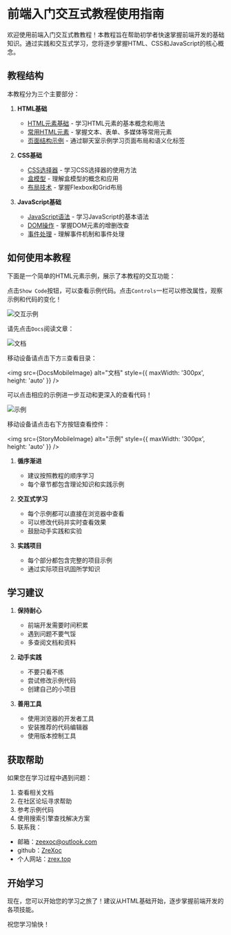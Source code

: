 
<Meta title="前端入门交互式教程/使用指南" />

# 前端入门交互式教程使用指南

欢迎使用前端入门交互式教教程！本教程旨在帮助初学者快速掌握前端开发的基础知识。通过实践和交互式学习，您将逐步掌握HTML、CSS和JavaScript的核心概念。

## 教程结构

本教程分为三个主要部分：

1. **HTML基础**
   - [HTML元素基础](./html/Element.mdx) - 学习HTML元素的基本概念和用法
   - [常用HTML元素](./html/CommonElements.mdx) - 掌握文本、表单、多媒体等常用元素
   - [页面结构示例](./html/Chat.mdx) - 通过聊天室示例学习页面布局和语义化标签

2. **CSS基础**
   - [CSS选择器](./css/Selectors.mdx) - 学习CSS选择器的使用方法
   - [盒模型](./css/BoxModel.mdx) - 理解盒模型的概念和应用
   - [布局技术](./css/Layout.mdx) - 掌握Flexbox和Grid布局

3. **JavaScript基础**
   - [JavaScript语法](./js/Syntax.mdx) - 学习JavaScript的基本语法
   - [DOM操作](./js/DOM.mdx) - 掌握DOM元素的增删改查
   - [事件处理](./js/Events.mdx) - 理解事件机制和事件处理


## 如何使用本教程

下面是一个简单的HTML元素示例，展示了本教程的交互功能：

<Canvas of={ElementStories.BasicElements} />
<Controls of={ElementStories.BasicElements} />

点击`Show Code`按钮，可以查看示例代码。点击`Controls`一栏可以修改属性，观察示例和代码的变化！

<img src={InteractionImage} alt="交互示例" />

请先点击`Docs`阅读文章：

<img src={DocsImage} alt="文档" />

移动设备请点击下方`三`查看目录：

<img src={DocsMobileImage} alt="文档" style={{ maxWidth: '300px', height: 'auto' }} />

可以点击相应的示例进一步互动和更深入的查看代码！

<img src={StoryImage} alt="示例" />

移动设备请点击右下方按钮查看控件：

<img src={StoryMobileImage} alt="示例" style={{ maxWidth: '300px', height: 'auto' }} />


1. **循序渐进**
   - 建议按照教程的顺序学习
   - 每个章节都包含理论知识和实践示例

2. **交互式学习**
   - 每个示例都可以直接在浏览器中查看
   - 可以修改代码并实时查看效果
   - 鼓励动手实践和实验

3. **实践项目**
   - 每个部分都包含完整的项目示例
   - 通过实际项目巩固所学知识

## 学习建议

1. **保持耐心**
   - 前端开发需要时间积累
   - 遇到问题不要气馁
   - 多查阅文档和资料

2. **动手实践**
   - 不要只看不练
   - 尝试修改示例代码
   - 创建自己的小项目

3. **善用工具**
   - 使用浏览器的开发者工具
   - 安装推荐的代码编辑器
   - 使用版本控制工具

## 获取帮助

如果您在学习过程中遇到问题：

1. 查看相关文档
2. 在社区论坛寻求帮助
3. 参考示例代码
4. 使用搜索引擎查找解决方案
5. 联系我：
- 邮箱：zeexoc@outlook.com
- github：[ZreXoc](https://github.com/ZreXoc)
- 个人网站：[zrex.top](https://zrex.top)

## 开始学习

现在，您可以开始您的学习之旅了！建议从HTML基础开始，逐步掌握前端开发的各项技能。

祝您学习愉快！ 